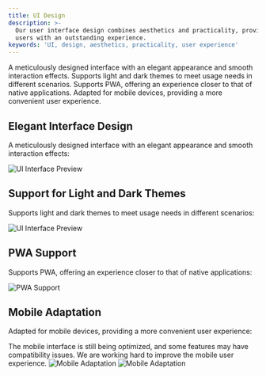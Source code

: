 ```yaml
---
title: UI Design
description: >-
  Our user interface design combines aesthetics and practicality, providing
  users with an outstanding experience.
keywords: 'UI, design, aesthetics, practicality, user experience'
---
```



<CardGroup cols={2}>
  <Card title="Elegant Interface" icon="palette">
    A meticulously designed interface with an elegant appearance and smooth interaction effects.
  </Card>
  <Card title="Theme Support" icon="moon">
    Supports light and dark themes to meet usage needs in different scenarios.
  </Card>
  <Card title="PWA Support" icon="mobile">
    Supports PWA, offering an experience closer to that of native applications.
  </Card>
  <Card title="Mobile Adaptation" icon="mobile">
    Adapted for mobile devices, providing a more convenient user experience.
  </Card>
</CardGroup>

## Elegant Interface Design

A meticulously designed interface with an elegant appearance and smooth interaction effects:

<Frame>
  <img 
    src="https://oss.vidol.chat/assets/64672af6bfb7a9100cd03d7aaa8e1299.webp" 
    alt="UI Interface Preview"
  />
</Frame>

## Support for Light and Dark Themes

Supports light and dark themes to meet usage needs in different scenarios:

<Frame>
  <img 
    src="https://oss.vidol.chat/docs/2024/11/8bff962b07daa4c8a69233fa9465aef5.png" 
    alt="UI Interface Preview"
  />
</Frame>

## PWA Support

Supports PWA, offering an experience closer to that of native applications:

<Frame>
  <img 
    src="https://oss.vidol.chat/docs/2024/11/31a33f5a8f3a53a5bd4687f6393f2605.png" 
    alt="PWA Support"
  />
</Frame>

## Mobile Adaptation

Adapted for mobile devices, providing a more convenient user experience:

<Warning>
  The mobile interface is still being optimized, and some features may have compatibility issues. We are working hard to improve the mobile user experience.
</Warning>

<Frame>
  <img 
    src="https://oss.vidol.chat/docs/2024/11/343cb3215fbbb61e814288366856601f.png" 
    alt="Mobile Adaptation"
  />  
  <img 
    src="https://oss.vidol.chat/docs/2024/11/352368c4cd1c81a3184bea72ad8aa4e3.png" 
    alt="Mobile Adaptation"
  />
</Frame>

